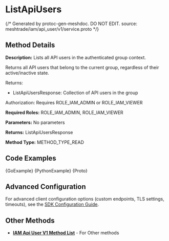 # ListApiUsers
{/*
Generated by protoc-gen-meshdoc. DO NOT EDIT.
source: meshtrade/iam/api_user/v1/service.proto
*/}




## Method Details

**Description:** Lists all API users in the authenticated group context.

Returns all API users that belong to the current group,
regardless of their active/inactive state.

Returns:
- ListApiUsersResponse: Collection of API users in the group

Authorization: Requires ROLE_IAM_ADMIN or ROLE_IAM_VIEWER

**Required Roles:** ROLE_IAM_ADMIN, ROLE_IAM_VIEWER

**Parameters:** 
No parameters

**Returns:** ListApiUsersResponse

**Method Type:** METHOD_TYPE_READ

## Code Examples

<Tabs>
<TabItem value="go" label="Go">
<CodeBlock language="go">{GoExample}</CodeBlock>
</TabItem>
<TabItem value="python" label="Python">
<CodeBlock language="python">{PythonExample}</CodeBlock>
</TabItem>
<TabItem value="protobuf" label="Protobuf">
<CodeBlock language="protobuf">{Proto}</CodeBlock>
</TabItem>
</Tabs>

## Advanced Configuration

For advanced client configuration options (custom endpoints, TLS settings, timeouts), see the [SDK Configuration Guide](/docs/architecture/sdk-configuration).

## Other Methods

- **[IAM Api User V1 Method List](/docs/api-reference/iam/api_user/v1/service)** - For Other methods
